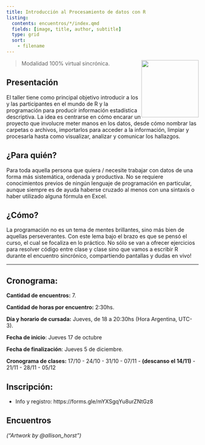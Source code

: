```yaml
---
title: Introducción al Procesamiento de datos con R
listing:
  contents: encuentros/*/index.qmd
  fields: [image, title, author, subtitle]
  type: grid
  sort:
    - filename
---
```


![](img/Logo_PNG_Baja_Mesa%20de%20trabajo%201.png){style="float: right;" fig-alt="Logo Estación R" width="150"}

> Modalidad 100% virtual sincrónica.

## Presentación

El taller tiene como principal objetivo introducir a los y las participantes en el mundo de R y la programación para producir información estadística descriptiva. La idea es centrarse en cómo encarar un proyecto que involucre meter manos en los datos, desde cómo nombrar las carpetas o archivos, importarlos para acceder a la información, limpiar y procesarla hasta como visualizar, analizar y comunicar los hallazgos.

## ¿Para quién?

Para toda aquella persona que quiera / necesite trabajar con datos de una forma más sistemática, ordenada y productiva. No se requiere conocimientos previos de ningún lenguaje de programación en particular, aunque siempre es de ayuda haberse cruzado al menos con una sintaxis o haber utilizado alguna fórmula en Excel.

## ¿Cómo?

La programación no es un tema de mentes brillantes, sino más bien de aquellas perseverantes. Con este lema bajo el brazo es que se pensó el curso, el cual se focaliza en lo práctico. No sólo se van a ofrecer ejercicios para resolver código entre clase y clase sino que vamos a escribir R durante el encuentro sincrónico, compartiendo pantallas y dudas en vivo!

------------------------------------------------------------------------

## Cronograma:

**Cantidad de encuentros:** 7.

**Cantidad de horas por encuentro:** 2:30hs.

**Día y horario de cursada:** Jueves, de 18 a 20:30hs (Hora Argentina, UTC-3).

**Fecha de inicio**: Jueves 17 de octubre

**Fecha de finalización**: Jueves 5 de diciembre.

**Cronograma de clases:** 17/10 - 24/10 - 31/10 - 07/11 - **(descanso el 14/11)** - 21/11 - 28/11 - 05/12

## Inscripción:

-   Info y registro: https://forms.gle/mYXSgqYu8urZNtGz8

## Encuentros

*("Artwork by @allison_horst")*
